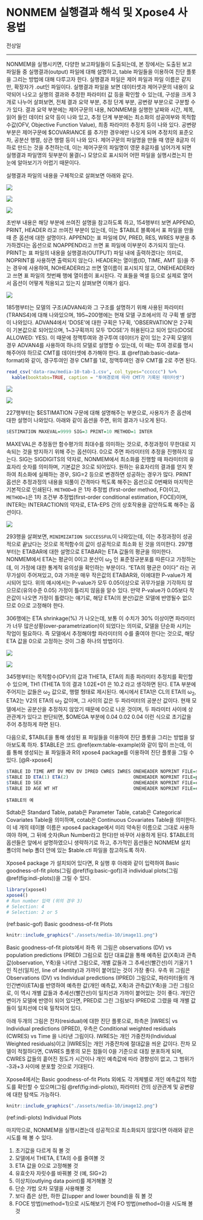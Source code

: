 # NONMEM 실행결과 해석 및 Xpose4 사용법 {#use-of-xpose4}

전상일

---

NONMEM을 실행시키면, 다양한 보고파일들이 도출되는데, 본 장에서는 도출된 보고파일들 중 실행결과(output) 파일에 대해 설명하고, table 파일들을 이용하여 진단 플롯을 그리는 방법에 대해 다루고자 한다. 실행결과 파일은 제어 파일과 파일 이름은 같지만, 확장자가 .out인 파일이다. 실행결과 파일을 보면 데이터셋과 제어구문의 내용이 요약되어 나오고 실행의 결과와 추정한 파라미터 값 등을 확인할 수 있는데, 구성을 크게 3개로 나누어 살펴보면, 전체 결과 요약 부분, 추정 단계 부분, 공변량 부분으로 구분할 수가 있다. 결과 요약 부분에는 제어구문의 내용, NONMEM을 실행한 날짜와 시간, 제목, 읽어 들인 데이터 요약 등이 나와 있고, 추정 단계 부분에는 최소화의 성공여부와 목적함수값(OFV, Objective Function Value), 최종 파라미터 추정치 등이 나와 있다. 공변량 부분은 제어구문에 $COVARIANCE 를 추가한 경우에만 나오게 되며 추정치의 표준오차, 공분산 행렬, 상관 행렬 등이 나와 있다. 제어구문의 파일명을 만들 때 영문 8글자 이하로 만드는 것을 추천하는데, 이는 제어구문의 파일명이 영문 8글자를 넘어가게 되면 실행결과 파일명의 뒷부분이 물결(\~) 모양으로 표시되어 어떤 파일을 실행시켰는지 한눈에 알아보기가 어렵기 때문이다.\index{공분산 / covariance}\index{목적함수 / objective function}\index{실행결과 파일 / output files}\index{covariance / 공분산}\index{objective function / 목적함수}\index{output files / 실행결과 파일}

\index{xpose4}

실행결과 파일의 내용을 구체적으로 살펴보면 아래와 같다.\index{실행결과 파일 / output files}\index{output files / 실행결과 파일}

![](./assets/media-10/image1.png) <!--no-num-->

![](./assets/media-10/image2.png) <!--no-num-->

![](./assets/media-10/image3.png) <!--no-num-->

초반부 내용은 해당 부분에 쓰여진 설명을 참고하도록 하고, 154행부터 보면 APPEND, PRINT, HEADER 라고 쓰여진 부분이 있는데, 이는 $TABLE 블록에서 표 파일을 만들 때 준 옵션에 대한 설명이다. APPEND는 표 파일에 DV, PRED, RES, WRES 부분을 추가하겠다는 옵션으로 NOAPPEND라고 쓰면 표 파일에 이부분이 추가되지 않는다.  PRINT는 표 파일의 내용을 실행결과(OUTPUT) 파일 내에 출력하겠다는 의미로, NOPRINT를 사용하면 출력되지 않는다. HEADER는 열이름(ID, TIME, AMT 등)을 주는 경우에 사용하여, NOHEADER라고 쓰면 열이름이 표시되지 않고, ONEHEADER라고 쓰면 표 파일의 첫번째 행에 열이름이 표시된다. 각 표들을 엑셀 등으로 실제로 열어서 옵션이 어떻게 적용되고 있는지 살펴보면 이해가 쉽다.\index{dependent variable(DV) / 종속변수(DV)}

![](./assets/media-10/image4.png) <!--no-num-->

185행부터는 모델의 구조(ADVAN4)와 그 구조를 설명하기 위해 사용된 파라미터(TRANS4)에 대해 나와있으며, 195\~200행에는 현재 모델 구조에서의 각 구획 별 설명이 나와있다. ADVAN4에서 ‘DOSE’에 대한 구획은 1구획, ‘OBSERVATION’은 2구획이 기본값으로 되어있으며, 1\~3구획까지 모두 ‘DOSE’가 허용된다고 되어 있다(DOSE ALLOWED: YES). 이 때문에 정맥투여와 경구투여 데이터가 같이 있는 2구획 모델의 경우 ADVAN4를 사용하여 하나의 모델로 설명할 수 있는데, 이 때는 투여 경로를 명시해주어야 하므로 CMT를 데이터셋에 추가해야 한다. 표 \@ref(tab:basic-data-format)와 같이, 경구투여인 경우 CMT를 1로, 정맥투여인 경우 CMT를 2로 주면 된다.

```r
read_csv('data-raw/media-10-tab-1.csv', col_types="cccccc") %>% 
  kable(booktabs=TRUE, caption = "투여경로에 따라 CMT가 기록된 데이터셋")
```

![](./assets/media-10/image5.png) <!--no-num-->

![](./assets/media-10/image6.png) <!--no-num-->

227행부터는 \$ESTIMATION 구문에 대해 설명해주는 부분으로, 사용자가 준 옵션에 대한 설명이 나와있다. 아래와 같이 옵션을 주면, 위의 결과가 나오게 된다.

```r
$ESTIMATION MAXEVAL=9999 SIG=3 PRINT=10 METHOD=1 INTER
```

MAXEVAL은 추정동안 함수평가의 최대수를 의미하는 것으로, 추정과정이 무한대로 지속되는 것을 방지하기 위해 주는 옵션이다. 0으로 주면 파라미터의 추정을 진행하지 않는다. SIG는 SIGDIGITS의 약자로, NONMEM에서 최소화를 진행할 때 파라미터의 유효자리 숫자를 의미하며, 기본값은 3으로 되어있다. 원하는 유효자리의 결과를 얻지 못하여 최소화에 실패하는 경우, SIG=2 등으로 변경하면 성공하는 경우가 많다. PRINT 옵션은 추정과정의 내용을 되풀이 간격마다 찍도록 해주는 옵션으로 0번째와 마지막은 기본적으로 인쇄된다. `METHOD=0` 은 1차 추정법 (first-order method, FO)이고, `METHOD=1`은 1차 조건부 추정법(first-order conditional estimation, FOCE)이며, INTER는 INTERACTION의 약자로, ETA-EPS 간의 상호작용을 감안하도록 해주는 옵션이다.\index{되풀이 / iteration}\index{iteration / 되풀이}\index{조건부 추정법 / conditional estimation method}\index{conditional estimation method / 조건부 추정법}\index{1차 조건부 추정방법(FOCE) / first-order conditional estimation method(FOCE)}\index{first-order conditional estimation method(FOCE) / 1차 조건부 추정방법(FOCE)}\index{first-order method(FO) / 1차추정법}

![](./assets/media-10/image7.png) <!--no-num-->

293행을 살펴보면, `MINIMIZATION SUCCESSFUL`이 나와있는데, 이는 추정과정이 성공적으로 끝났다는 것으로 목적함수의 값이 성공적으로 최소화 된 것을 의미한다. 297행부터는 ETABAR에 대한 설명으로 ETABAR는 ETA 값들의 평균을 의미한다. NONMEM에서 ETA는 평균이 0이고 분산이 ω~2~ 인 표준정규분포를 따른다고 가정하는데, 이 가정에 대한 통계적 유의성을 확인하는 부분이다. “ETA의 평균은 0이다” 라는 귀무가설이 주어져있고, 0과 가까운 매우 작은값의 ETABAR와, 이에대한 P-value가 제시되어 있다. 위의 예시에서는 P-value가 모두 0.05이상으로 귀무가설을 기각하지 않으므로(유의수준 0.05) 가정이 틀리지 않음을 알수 있다. 만약 P-value가 0.05보다 작은값이 나오면 가정이 틀렸다는 얘기로, 해당 ETA(의 분산)값은 모델에 반영될수 없으므로 0으로 고정해야 한다.\index{목적함수 / objective function}\index{objective function / 목적함수}

306행에는 ETA shrinkage(%) 가 나오는데, 보통 이 수치가 30% 이상이면 파라미터가 너무 많은상황(over-parametrization)이 되었다는 의미로, 모델을 단순화 시키는 작업이 필요하다. 즉 모델에서 추정해야할 파라미터의 수를 줄여야 한다는 것으로, 해당 ETA 값을 0으로 고정하는 것이 그중 하나의 방법이다.\index{shrinkage / 축소}

![](./assets/media-10/image8.png) <!--no-num-->

![](./assets/media-10/image9.png) <!--no-num-->

345행부터는 목적함수(OFV)의 값과 THETA, ETA의 최종 파라미터 추정치를 확인할 수 있으며, TH1 (THETA 1)의 결과 1.02E+01 은 10.2 라고 생각하면 된다. ETA 부분에 주어지는 값들은 ω~2~ 값으로, 행렬 형태로 제시된다. 예시에서 ETA1은 CL의 ETA의 ω~2~, ETA2는 V2의 ETA의 ω~2~ 값이며, 그 사이의 값은 두 파라미터의 공분산 값이다. 현재 모델에서는 공분산을 추정하지 않았기 때문에 0으로 나온 것이며, 두 파라미터 사이에 상관관계가 있다고 판단되면, $OMEGA 부분에 0.04 0.02 0.04 이런 식으로 초기값을 주어 추정하게 하면 된다.\index{공분산 / covariance}\index{목적함수 / objective function}\index{covariance / 공분산}\index{objective function / 목적함수}

다음으로, $TABLE을 통해 생성된 표 파일들을 이용하여 진단 플롯을 그리는 방법을 알아보도록 하자. $TABLE은 코드 \@ref(exm:table-example)와 같이 많이 쓰는데, 이를 통해 생성되는 표 파일들과 R의 xpose4 package를 이용하여 진단 플롯을 그릴 수 있다. [@R-xpose4]

\index{conditional weighted residuals / 조건부 가중 잔차}

```r
$TABLE ID TIME AMT DV MDV DV IPRED CWRES IWRES ONEHEADER NOPRINT FILE=sdtab3
$TABLE ID ETA(1) ETA(2)                        ONEHEADER NOPRINT FILE=patab3
$TABLE ID SEX                                  ONEHEADER NOPRINT FILE=catab3
$TABLE ID AGE WT HT                            ONEHEADER NOPRINT FILE=cotab3
```

```example
$TABLE의 예
```

Sdtab은 Standard Table, patab은 Parameter Table, catab은 Categorical Covariates Table을 의미하며, cotab은 Continuous Covariates Table을 의미한다. 이 네 개의 테이블 이름은 xpose4 package에서 미리 약속된 이름으로 그대로 사용하여야 하며, 그 뒤에 숫자(Run Number라고 한다)만 바꾸어 사용하게 된다. \$TABLE의 옵션들은 앞에서 설명하였으니 생략하기로 하고, 추가적인 옵션들은 NONMEM 설치 폴더의 help 폴더 안에 있는 $table.ctl 파일을 참고하도록 하자.

Xpose4 package 가 설치되어 있다면, R 실행 후 아래와 같이 입력하여 Basic goodness-of-fit plots(그림 \@ref(fig:basic-gof))과 individual plots(그림 \@ref(fig:indi-plots))을 그릴 수 있다.

```r
library(xpose4)
xpose4()
# Run number 입력 (위의 경우 3)
# Selection: 4
# Selection: 2 or 5
```

(ref:basic-gof) Basic goodness-of-fit Plots

```r
knitr::include_graphics("./assets/media-10/image11.png")
```

Basic goodness-of-fit plots에서 좌측 위 그림은 observations (DV) vs population predictions (PRED) 그림으로 집단 대표값을 통해 예측된 값(X축)과 관측값(observation, Y축)을 나타낸 그림으로, 개별 값들과 그 추세선(빨간선)이 기울기 1인 직선(일치선, line of identity)과 가까이 붙어있는 것이 가장 좋다. 우측 위 그림은 Observations (DV) vs Individual predictions (IPRED) 그림으로, 파라미터들의 개인간변이(ETA)를 반영하여 예측한 값(개인 예측값, X축)과 관측값(Y축)을 그린 그림으로, 이 역시 개별 값들과 추세선(빨간선)이 일치선과 가까이 붙어있는 것이 좋다. 개인간변이가 모델에 반영이 되어 있다면, PRED로 그린 그림보다 IPRED로 그렸을 때 개별 값들이 일치선에 더욱 밀착되어 있다.\index{개인 예측 / individual(specific) prediction(s)}\index{기울기 / gradient}\index{gradient / 기울기}\index{individual(specific) prediction(s) / 개인 예측}

아래 두개의 그림은 잔차(residual)에 대한 진단 플롯으로, 좌측은 |IWRES| vs Individual predictions (IPRED), 우측은 Conditional weighted residuals (CWRES) vs Time 을 나타낸 그림이다. IWRES는 개인 가중잔차(Individual Weighted residuals)이고 |IWRES|는 개인 가중잔차에 절대값을 씌운 값이다. 잔차 모델이 적절하다면, CWRES 플롯의 모든 점들이 0을 기준으로 대칭 분포하게 되며, CWRES 값들의 흩어진 정도가 시간이나 개인 예측값에 따라 경향성이 없고, 그 범위가 -3과+3 사이에 분포할 것으로 기대된다.\index{개인 예측 / individual(specific) prediction(s)}\index{individual(specific) prediction(s) / 개인 예측}\index{잔차 / residual error}\index{residual error / 잔차}\index{conditional weighted residuals / 조건부 가중 잔차}

Xpose4에서는 Basic goodness-of-fit Plots 외에도 각 개체별로 개인 예측값의 적합도를 확인할 수 있으며(그림 \@ref(fig:indi-plots)), 파라미터 간의 상관관계 및 공변량에 대한 탐색도 가능하다.\index{개인 예측 / individual(specific) prediction(s)}\index{individual(specific) prediction(s) / 개인 예측}\index{적합도 / goodness of fit}\index{goodness of fit / 적합도}

```r
knitr::include_graphics("./assets/media-10/image12.png")
```

(ref:indi-plots) Individual Plots

마지막으로, NONMEM을 실행시켰는데 성공적으로 최소화되지 않았다면 아래와 같은 시도를 해 볼 수 있다.

1.  초기값을 다르게 줘 볼 것
2.  모델에서 THETA, ETA의 수를 줄여볼 것 
3.  ETA 값을 0으로 고정해볼 것 
4.  유효숫자 자릿수를 바꿔볼 것 (예, SIG=2) 
5.  이상치(outlying data point)를 제거해볼 것 \index{이상치 / outlier}\index{outlier / 이상치}
6.  단순 가법 오차 모델을 사용해볼 것 
7.  보다 좁은 상한, 하한 값(upper and lower bound)을 줘 볼 것 
8.  FOCE 방법(method=1)으로 시도해보기 전에 FO 방법(method=0)을 시도해 볼 것\index{1차 조건부 추정방법(FOCE) / first-order conditional estimation method(FOCE)}\index{1차추정법 / first-order method(FO)}\index{first-order conditional estimation method(FOCE) / 1차 조건부 추정방법(FOCE)}\index{first-order method(FO) / 1차추정법}
